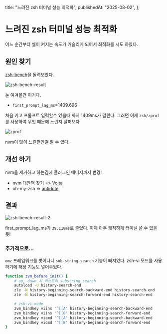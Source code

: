   title: "느려진 zsh 터미널 성능 최적화",
  publishedAt: "2025-08-02",
};

# 느려진 zsh 터미널 성능 최적화

어느 순간부터 쉘이 켜지는 속도가 거슬리게 되어서 최적화를 시도 하였다.

## 원인 찾기

[zsh-bench](https://github.com/romkatv/zsh-bench)을 돌려보았다.

![zsh-bench-result](/zsh-performance-update/zsh-bench.png)

눈 여겨볼건 이거다.

- `first_prompt_lag_ms`=1409.696

처음 키고 프롬프트 입력할수 있을때 까지 1409ms가 걸린다.
그러면 이제 `zsh/zprof`를 사용하여 무엇 때문에 느린지 살펴보자

![zprof](/zsh-performance-update/zprof.png)

nvm이 많이 느린편인걸 알 수 있다.

## 개선 하기

nvm을 제거하고 하는김에 플러그인 매니저까지 변경!

- nvm 대안책 찾기 => [Volta](https://volta.sh/)
- oh-my-zsh => [antidote](https://github.com/mattmc3/antidote)

## 결과

![zsh-bench-result-2](/zsh-performance-update/result2.png)

first_prompt_lag_ms가 `39.118ms`로 줄었다.
이제 아주 쾌적하게 터미널 쓸 수 있을 듯!

### 추가적으로...

`omz` 프레임워크를 벗어나니 `sub-string-search` 기능이 빠져있다.
zsh-vi 모드를 사용하기에 해당 기능도 넣어주었다.

```bash
function zvm_before_init() {
    # up, down 시 히스토리 substring search
    autoload -U history-search-end
    zle -N history-beginning-search-backward-end history-search-end
    zle -N history-beginning-search-forward-end history-search-end

    # zsh-vi-mode
    zvm_bindkey viins '^[[A' history-beginning-search-backward-end
    zvm_bindkey viins '^[[B' history-beginning-search-forward-end
    zvm_bindkey vicmd '^[[A' history-beginning-search-backward-end
    zvm_bindkey vicmd '^[[B' history-beginning-search-forward-end
}
```
